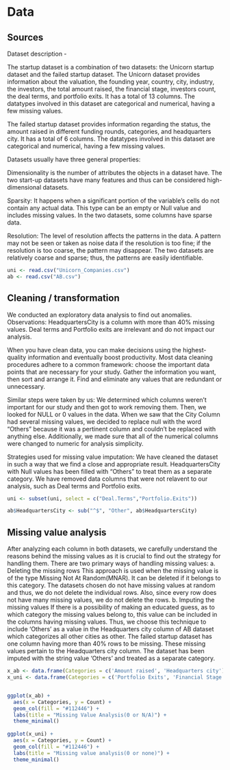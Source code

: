 # Data 

## Sources

Dataset description - 

The startup dataset is a combination of two datasets: the Unicorn startup dataset and the failed startup dataset. 
The Unicorn dataset provides information about the valuation, the founding year, country, city, industry, the investors, the total amount raised, the financial stage, investors count, the deal terms, and portfolio exits. It has a total of 13 columns. The datatypes involved in this dataset are categorical and numerical, having a few missing values.

The failed startup dataset provides information regarding the status, the amount raised in different funding rounds, categories, and headquarters city. It has a total of 6 columns. The datatypes involved in this dataset are categorical and numerical, having a few missing values.

Datasets usually have three general properties:

Dimensionality is the number of attributes the objects in a dataset have. The two start-up datasets have many features and thus can be considered high-dimensional datasets.

Sparsity: It happens when a significant portion of the variable's cells do not contain any actual data. This type can be an empty or Null value and includes missing values. In the two datasets, some columns have sparse data.

Resolution: The level of resolution affects the patterns in the data. A pattern may not be seen or taken as noise data if the resolution is too fine; if the resolution is too coarse, the pattern may disappear. The two datasets are relatively coarse and sparse; thus, the patterns are easily identifiable.

```r
uni <- read.csv("Unicorn_Companies.csv")
ab <- read.csv("AB.csv")
```

## Cleaning / transformation

We conducted an exploratory data analysis to find out anomalies.
Observations:
HeadquartersCity is a column with more than 40% missing values.
Deal terms and Portfolio exits are irrelevant and do not impact our analysis.

When you have clean data, you can make decisions using the highest-quality information and eventually boost productivity. Most data cleaning procedures adhere to a common framework: choose the important data points that are necessary for your study. Gather the information you want, then sort and arrange it. Find and eliminate any values that are redundant or unnecessary.

Similar steps were taken by us: 
We determined which columns weren't important for our study and then got to work removing them. Then, we looked for NULL or 0 values in the data. When we saw that the City Column had several missing values, we decided to replace null with the word "Others" because it was a pertinent column and couldn't be replaced with anything else.
Additionally, we made sure that all of the numerical columns were changed to numeric for analysis simplicity.


Strategies used for missing value imputation:
We have cleaned the dataset in such a way that we find a close and appropriate result. 
HeadquartersCity with Null values has been filled with “Others” to treat them as a separate category.
We have removed data columns that were not relavent to our analysis, such as Deal terms and Portfolio exits.


```r
uni <- subset(uni, select = c("Deal.Terms","Portfolio.Exits"))

ab$HeadquartersCity <- sub("^$", "Other", ab$HeadquartersCity)
```

## Missing value analysis
After analyzing each column in both datasets, we carefully understand the reasons behind the missing values as it is crucial to find out the strategy for handling them.
There are two primary ways of handling missing values:
a. Deleting the missing rows
This approach is used when the missing value is of the type Missing Not At Random(MNAR). It can be deleted if it belongs to this category. 
The datasets chosen do not have missing values at random and thus, we do not delete the individual rows. Also, since every row does not have many missing values, we do not delete the rows.
b. Imputing the missing values
If there is a possibility of making an educated guess, as to which category the missing values belong to, this value can be included in the columns having missing values. Thus, we choose this technique to include ‘Others’ as a value in the Headquarters city column of AB dataset which categorizes all other cities as other.
The failed startup dataset has one column having more than 40% rows to be missing. These missing values pertain to the Headquarters city column. The dataset has been imputed with the string value ‘Others’ and treated as a separate category.


```r

x_ab <- data.frame(Categories = c('Amount raised', 'Headquarters city'), Count = c(372, 208))
x_uni <- data.frame(Categories = c('Portfolio Exits', 'Financial Stage'), Count = c(988, 988))


ggplot(x_ab) +
  aes(x = Categories, y = Count) +
  geom_col(fill = "#112446") +
  labs(title = "Missing Value Analysis(0 or N/A)") +
  theme_minimal()
  
ggplot(x_uni) +
  aes(x = Categories, y = Count) +
  geom_col(fill = "#112446") +
  labs(title = "Missing value analysis(0 or none)") +
  theme_minimal()
```
